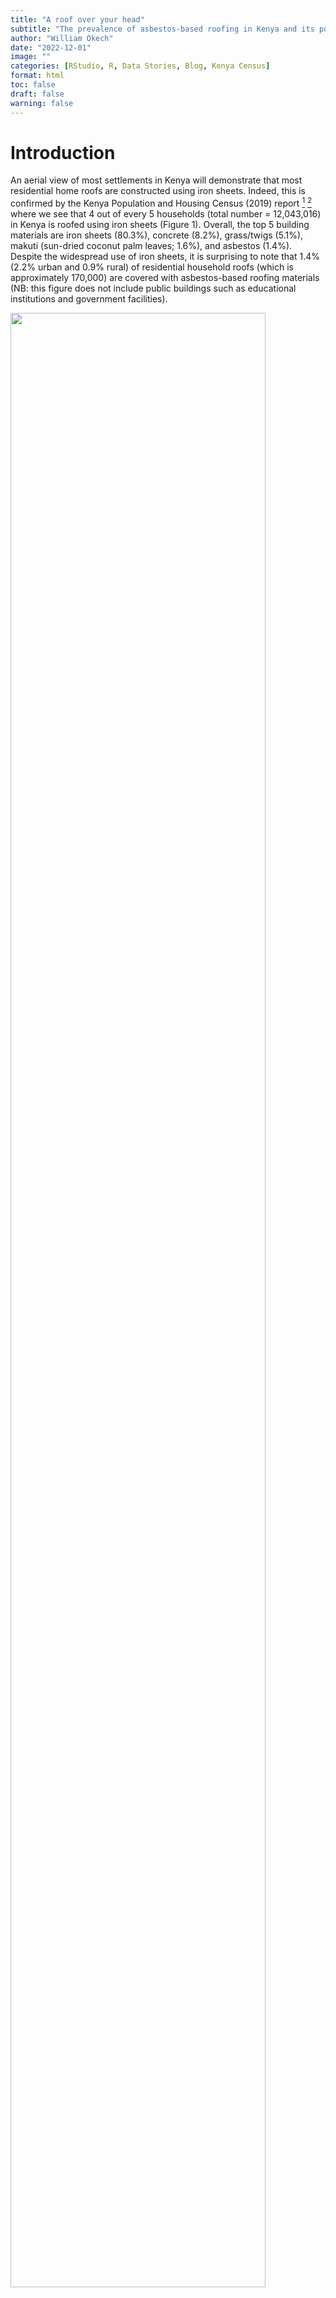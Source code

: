 ```yaml
---
title: "A roof over your head"
subtitle: "The prevalence of asbestos-based roofing in Kenya and its potential effects"
author: "William Okech"
date: "2022-12-01"
image: ""
categories: [RStudio, R, Data Stories, Blog, Kenya Census]
format: html
toc: false
draft: false
warning: false
---
```


# Introduction

An aerial view of most settlements in Kenya will demonstrate that most residential home roofs are constructed using iron sheets. Indeed, this is confirmed by the Kenya Population and Housing Census (2019) report [^1] [^2] where we see that 4 out of every 5 households (total number = 12,043,016) in Kenya is roofed using iron sheets (Figure 1). Overall, the top 5 building materials are iron sheets (80.3%), concrete (8.2%), grass/twigs (5.1%), makuti (sun-dried coconut palm leaves; 1.6%), and asbestos (1.4%). Despite the widespread use of iron sheets, it is surprising to note that 1.4% (2.2% urban and 0.9% rural) of residential household roofs (which is approximately 170,000) are covered with asbestos-based roofing materials (NB: this figure does not include public buildings such as educational institutions and government facilities).

[^1]: Kenya National Bureau of Statistics. The 2019 Kenya Population and Housing Census. Volume I: Population by County and Sub-County and Volume III: Distribution of Population by Age and Sex.

[^2]: Shelmith Kariuki (2020). rKenyaCensus: 2019 Kenya Population and Housing Census Results. R package version 0.0.2.

![](images/national_treemap.png){fig-align="center" width="90%"}

Figure 1: Roof types in Kenya (visualizations generated in RStudio)

# Asbestos and its potential risks

Asbestos refers to a class of six minerals that naturally form a bundle of fibers. These fibers have many properties that make them attractive, including a lack of electrical conductivity, and chemical, heat, and fire resistance. Historically, asbestos has been used for various commercial and industrial applications, including roofing shingles, automobile brakes, and textured paints for walls and ceilings [^3]. However, using asbestos for products that come into regular contact with humans is quite problematic. Why? Asbestos is a known human carcinogen, and the primary risk factor for most mesotheliomas is asbestos exposure [^4] [^5]. Furthermore, asbestos exposure (depending on the frequency, amount, and type) can cause asbestosis, pleural disease, and cancer. If asbestos-based materials remain intact, there is minimal risk to the user, but if materials are damaged via natural degradation or during home demolition and remodeling, tiny asbestos fibers will be released into the air [^6] [^7]. In Kenya, Legal Notice No. 121 of the Environmental Management and Coordination (Waste Management) Regulations (2006)[^8] states that waste containing asbestos is classified as hazardous. Why should Kenyans be concerned about this? In the 2013/2014 financial year, Kenya spent approximately one-tenth of its total health budget on asbestos-related cancers [^9] [^10] [^11].

[^3]: Learn About Asbestos (no date) EPA. Environmental Protection Agency. Available at: https://www.epa.gov/asbestos/learn-about-asbestos (Accessed: December 1, 2022).

[^4]: Asbestos exposure and cancer risk fact sheet (no date) National Cancer Institute. Available at: https://www.cancer.gov/about-cancer/causes-prevention/risk/substances/asbestos/asbestos-fact-sheet (Accessed: December 1, 2022).

[^5]: Asbestos (no date) World Health Organization. World Health Organization. Available at: https://www.iarc.who.int/risk-factor/asbestos/ (Accessed: December 1, 2022).

[^6]: Learn About Asbestos (no date) EPA. Environmental Protection Agency. Available at: https://www.epa.gov/asbestos/learn-about-asbestos (Accessed: December 1, 2022).

[^7]: Asbestos and your health (2016) Centers for Disease Control and Prevention. Centers for Disease Control and Prevention. Available at: https://www.atsdr.cdc.gov/asbestos/index.html (Accessed: December 1, 2022).

[^8]: Act Title: ENVIRONMENTAL MANAGEMENT AND CO-ORDINATION (no date) No. 8 of 1999. Available at: http://kenyalaw.org:8181/exist/kenyalex/sublegview.xql?subleg=No.+8+of+1999 (Accessed: December 1, 2022).

[^9]: Okoth, D. (2013) Slow transition from use of asbestos raises concern as cancer cases rise, The Standard. Available at: https://www.standardmedia.co.ke/lifestyle/article/2000096118/slow-transition-from-use-of-asbestos-raises-concern-as-cancer-cases-rise (Accessed: December 1, 2022).

[^10]: GCR, S. (2016) Kenya faces cancer epidemic caused by asbestos roofs, Global Construction Review. Available at: https://www.globalconstructionreview.com/kenya-faces-cancer-epid7emic-caus7ed-asbe7stos/ (Accessed: December 1, 2022).

[^11]: Irungu, S. (2020) Exposure to the noxious asbestos needs to be alleviated with a lot of care, Kenya Climate Innovation Center (KCIC). Available at: https://www.kenyacic.org/2019/11/exposure-to-the-noxious-asbestos-needs-to-be-alleviated-with-a-lot-of-care/ (Accessed: December 1, 2022).

Where do we find high numbers of asbestos-based roofs in Kenya? As previously stated, 1.4% of households in Kenya have asbestos-based roofs. Figure 2 demonstrates the percentage of households with asbestos-based roofs in every county in Kenya. Interestingly, 4 (Nairobi, Kajiado, Machakos, and Kiambu) out of the top 6 counties (from a total of 47) fall within the Nairobi Metropolitan region.

# Where do we find high numbers of asbestos-based roofs in Kenya?

As previously stated, 1.4% of households in Kenya have asbestos-based roofs. Figure 2 demonstrates the percentage of households with asbestos-based roofs in every county in Kenya. Interestingly, 4 (Nairobi, Kajiado, Machakos, and Kiambu) out of the top 6 counties (from a total of 47) fall within the Nairobi Metropolitan region.

![](images/all_counties_asbestos_barplot_map.png){fig-align="center" width="90%"}

Figure 2: Percentage(%) of households with asbestos-based roofs distributed by county (visualizations generated using RStudio)

Next, I investigated the subcounties with the highest number of households with asbestos-based roofs. The top 5 subcounties are located within Nairobi county, with Embakasi subcounty taking the lead with just over 8,000 households.

![](images/top_households_asbestos_raw.png){fig-align="center" width="90%"}

Figure 3: The top ten subcounties with the highest number of households that have asbestos-based roofs (visualizations generated using RStudio)

# Conclusion

Overall, this study demonstrates that a notable proportion of Kenyan households used asbestos-based roofing materials, with Nairobi Metropolitan county accounting for the largest number of households. It is widely acknowledged that asbestos is harmful to our health, and asbestos-related diseases impose a significant burden on the economy. However, the impact of these roofs on the health of residents may not be fully apparent as asbestos exposure may also occur in various settings such as educational facilities and government institutions. To lessen the impact of asbestos exposure, it would be beneficial for local/county governments to educate residents about the dangers of asbestos and facilitate the complex and costly removal of asbestos-based roofing materials.
